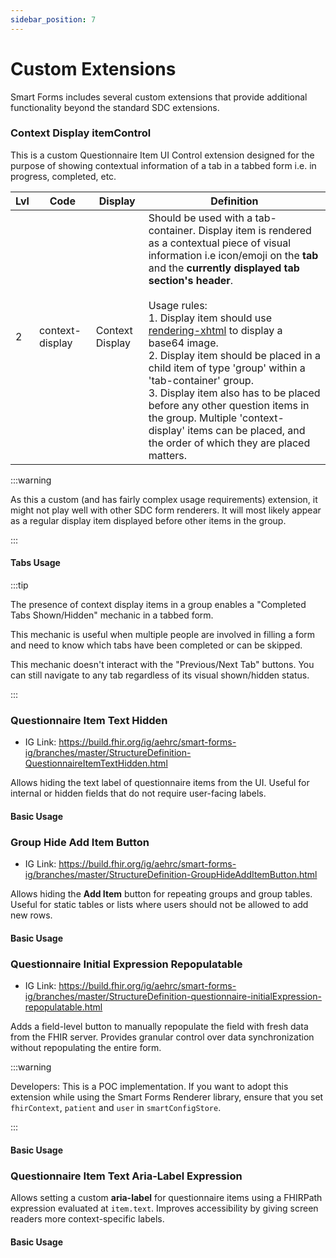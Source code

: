 ```yaml
---
sidebar_position: 7
---
```



# Custom Extensions

Smart Forms includes several custom extensions that provide additional functionality beyond the standard SDC extensions.

### Context Display itemControl

This is a custom Questionnaire Item UI Control extension designed for the purpose of showing contextual information of a tab in a tabbed form i.e. in progress, completed, etc.

| Lvl | Code            | Display         | Definition                                                                                                                                                                                                                                                                                                                                                                                                                                                                                                                                                                                                                                             |
| --- | --------------- | --------------- | ------------------------------------------------------------------------------------------------------------------------------------------------------------------------------------------------------------------------------------------------------------------------------------------------------------------------------------------------------------------------------------------------------------------------------------------------------------------------------------------------------------------------------------------------------------------------------------------------------------------------------------------------------ |
| 2   | context-display | Context Display | Should be used with a tab-container. Display item is rendered as a contextual piece of visual information i.e icon/emoji on the **tab** and the **currently displayed tab section's header**. <br/><br/>Usage rules:<br/>1. Display item should use [rendering-xhtml](http://hl7.org/fhir/StructureDefinition/rendering-xhtml) to display a base64 image.<br/>2. Display item should be placed in a child item of type 'group' within a 'tab-container' group.<br/>3. Display item also has to be placed before any other question items in the group. Multiple 'context-display' items can be placed, and the order of which they are placed matters. |

:::warning

As this a custom (and has fairly complex usage requirements) extension, it might not play well with other SDC form renderers. It will most likely appear as a regular display item displayed before other items in the group.

:::

#### Tabs Usage

<IframeContainer
  storyId="custom-customextensions--custom-context-display"
  initialHeight={400}
/>

:::tip

The presence of context display items in a group enables a "Completed Tabs Shown/Hidden" mechanic in a tabbed form.

This mechanic is useful when multiple people are involved in filling a form and need to know which tabs have been completed or can be skipped.

This mechanic doesn't interact with the "Previous/Next Tab" buttons. You can still navigate to any tab regardless of its visual shown/hidden status.

:::

### Questionnaire Item Text Hidden

- IG Link: https://build.fhir.org/ig/aehrc/smart-forms-ig/branches/master/StructureDefinition-QuestionnaireItemTextHidden.html

Allows hiding the text label of questionnaire items from the UI. Useful for internal or hidden fields that do not require user-facing labels.

#### Basic Usage

<IframeContainer
  storyId="custom-customextensions--questionnaire-item-text-hidden"
  initialHeight={640}
/>


### Group Hide Add Item Button

- IG Link: https://build.fhir.org/ig/aehrc/smart-forms-ig/branches/master/StructureDefinition-GroupHideAddItemButton.html

Allows hiding the **Add Item** button for repeating groups and group tables. Useful for static tables or lists where users should not be allowed to add new rows.

#### Basic Usage

<IframeContainer
  storyId="custom-customextensions--group-hide-add-item-button"
  initialHeight={570}
/>


### Questionnaire Initial Expression Repopulatable

- IG Link: https://build.fhir.org/ig/aehrc/smart-forms-ig/branches/master/StructureDefinition-questionnaire-initialExpression-repopulatable.html

Adds a field-level button to manually repopulate the field with fresh data from the FHIR server. Provides granular control over data synchronization without repopulating the entire form.

:::warning

Developers: This is a POC implementation. If you want to adopt this extension while using the Smart Forms Renderer library, ensure that you set `fhirContext`, `patient` and `user` in `smartConfigStore`.

:::

#### Basic Usage

<IframeContainer
  storyId="custom-customextensions--initial-expression-repopulatable"
  initialHeight={300}
/>


### Questionnaire Item Text Aria-Label Expression

Allows setting a custom **aria-label** for questionnaire items using a FHIRPath expression evaluated at `item.text`. Improves accessibility by giving screen readers more context-specific labels.

#### Basic Usage

<IframeContainer
  storyId="custom-customextensions--questionnaire-item-text-aria-label-expression"
  initialHeight={600}
/>
